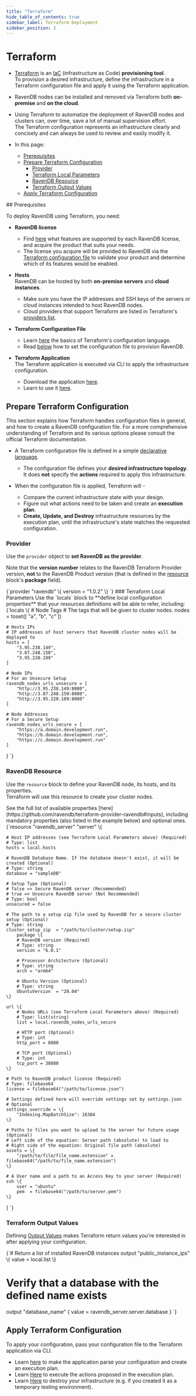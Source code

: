 ```yaml
---
title: "Terraform"
hide_table_of_contents: true
sidebar_label: Terraform Deployment
sidebar_position: 2
---
```



# Terraform
<Admonition type="note" title="">

* [Terraform](https://www.terraform.io/intro/index.html) is an 
  [IaC](https://en.wikipedia.org/wiki/Infrastructure_as_code) (infrastructure 
  as Code) **provisioning tool**.  
  To provision a desired infrastructure, define the infrastructure in a 
  Terraform configuration file and apply it using the Terraform application.  

* RavenDB nodes can be installed and removed via Terraform both **on-premise** 
  and **on the cloud**.  

* Using Terraform to automatize the deployment of RavenDB nodes and 
  clusters can, over time, save a lot of manual supervision effort.  
  The Terraform configuration represents an infrastructure clearly 
  and concisely and can always be used to review and easily modify it.  

* In this page:  
  * [Prerequisites](../integrations/terraform.mdx#prerequisites)  
  * [Prepare Terraform Configuration](../integrations/terraform.mdx#prepare-terraform-configuration)  
     * [Provider](../integrations/terraform.mdx#provider)  
     * [Terraform Local Parameters](../integrations/terraform.mdx#terraform-local-parameters)  
     * [RavenDB Resource](../integrations/terraform.mdx#ravendb-resource)  
     * [Terraform Output Values](../integrations/terraform.mdx#terraform-output-values)  
  * [Apply Terraform Configuration](../integrations/terraform.mdx#apply-terraform-configuration)  
</Admonition>
## Prerequisites

To deploy RavenDB using Terraform, you need:  

* **RavenDB license**  
   * Find [here](https://ravendb.net/buy) what features are supported by each RavenDB 
     license, and acquire the product that suits your needs.  
   * The license you acquire will be provided to RavenDB via the 
     [Terraform configuration file](../integrations/terraform.mdx#prepare-terraform-configuration) 
     to validate your product and determine which of its features would be enabled.  

* **Hosts**  
  RavenDB can be hosted by both **on-premise servers** and **cloud instances**.  
   * Make sure you have the IP addresses and SSH keys of the servers or cloud instances 
     intended to host RavenDB nodes.  
   * Cloud providers that support Terraform are listed in Terraform's 
     [providers list](https://registry.terraform.io/browse/providers).  

* **Terraform Configuration File**  
   * Learn [here](https://www.terraform.io/docs/language/index.html) the 
     basics of Terraform's configuration language.  
   * Read [below](../integrations/terraform.mdx#prepare-terraform-configuration) 
     how to set the configuration file to provision RavenDB.  

* **Terraform Application**  
  The Terraform application is executed via CLI to apply the infrastructure configuration.  
   * Download the application [here](https://www.terraform.io/downloads.html).  
   * Learn to use it [here](https://learn.hashicorp.com/tutorials/terraform/install-cli).  



## Prepare Terraform Configuration

<Admonition type="note" title="">
This section explains how Terraform handles configuration files 
in general, and how to create a RavenDB configuration file.  
For a more comprehensive understanding of Terraform and its various 
options please consult the official Terraform documentation.  
</Admonition>

* A Terraform configuration file is defined in a simple [declarative language](https://www.terraform.io/docs/language/index.html).  
   * The configuration file defines your **desired infrastructure topology**.  
     It does **not** specify the **actions** required to apply this infrastructure.  

* When the configuration file is applied, Terraform will -  
   * Compare the current infrastructure state with your design.  
   * Figure out what actions need to be taken and create an **execution plan**.  
   * **Create, Update, and Destroy** infrastructure resources by 
     the execution plan, until the infrastructure's state matches 
     the requested configuration.  
### Provider
Use the `provider` object to **set RavenDB as the provider**.  

Note that the **version number** relates to the RavenDB Terraform 
Provider version, **not** to the RavenDB Product version (that is 
defined in the [resource](../integrations/terraform.mdx#ravendb-resource) 
block's **package** field).  

<TabItem value="json" label="json">
<CodeBlock language="json">
{`provider "ravendb" \{
  version = "1.0.2"
\}
`}
</CodeBlock>
</TabItem>
### Terraform Local Parameters
Use the `locals` block to **define local configuration properties** 
that your resources definitions will be able to refer, including:  

<TabItem value="json" label="json">
<CodeBlock language="json">
{`locals \{
    # Node Tags
    # The tags that will be given to cluster nodes.
    nodes = toset([
        "a", "b", "c"
    ])

    # Hosts IPs
    # IP addresses of host servers that RavenDB cluster nodes will be deployed to
    hosts = [
        "3.95.238.149", 
        "3.87.248.150", 
        "3.95.220.189" 
    ]

    # Node IPs
    # For an Unsecure Setup
    ravendb_nodes_urls_unsecure = [
        "http://3.95.238.149:8080", 
        "http://3.87.248.150:8080", 
        "http://3.95.220.189:8080"
    ]
  
    # Node Addresses 
    # For a Secure Setup
    ravendb_nodes_urls_secure = [
        "https://a.domain.development.run", 
        "https://b.domain.development.run", 
        "https://c.domain.development.run" 
    ]
\}
`}
</CodeBlock>
</TabItem>
### RavenDB Resource
Use the `resource` block to define your RavenDB node, its hosts, and its properties.  
Terraform will use this resource to create your cluster nodes.  

<Admonition type="info" title="">
See the full list of available properties [here](https://github.com/ravendb/terraform-provider-ravendb#inputs), 
including mandatory properties (also listed in the example below) and optional ones.  
</Admonition>

<TabItem value="json" label="json">
<CodeBlock language="json">
{`resource "ravendb_server" "server" \{

    # Host IP addresses (see Terraform Local Parameters above) (Required)
    # Type: list
    hosts = local.hosts

    # RavenDB Database Name. If the database doesn't exist, it will be created (Optional)
    # Type: string
    database = "sampleDB"

    # Setup Type (Optional)
    # false => Secure RavenDB server (Recommended)
    # true => Unsecure RavenDB server (Not Recommended)
    # Type: bool
    unsecured = false

    # The path to a setup zip file used by RavenDB for a secure cluster setup (Optional)
    # Type: string
    cluster_setup_zip  = "/path/to/cluster/setup.zip"
        package \{
        # RavenDB version (Required)
        # Type: string
        version = "6.0.1"

        # Processor Architecture (Optional)
        # Type: string
        arch = "arm64"

        # Ubuntu Version (Optional)
        # Type: string
        UbuntuVersion  = "20.04"
    \}

    url \{
        # Nodes URLs (see Terraform Local Parameters above) (Required)
        # Type: list(string)
        list = local.ravendb_nodes_urls_secure

        # HTTP port (Optional)
        # Type: int
        http_port = 8080

        # TCP port (Optional)
        # Type: int
        tcp_port = 38880
    \}
  
    # Path to RavenDB product license (Required)
    # Type: filebase64
    license = filebase64("/path/to/license.json")
  
    # Settings defined here will override settings set by settings.json
    # Optional
    settings_override = \{
        "Indexing.MapBatchSize": 16384
    \}
  
    # Paths to files you want to upload to the server for future usage (Optional)
    # Left side of the equation: Server path (absolute) to load to 
    # Right side of the equation: Original file path (absolute)
    assets = \{
        "/path/to/file/file_name.extension" = filebase64("/path/to/file_name.extension")
    \}
  
    # A User name and a path to an Access Key to your server (Required)
    ssh \{
        user = "ubuntu"
        pem  = filebase64("/path/to/server.pem")
    \}
\}
`}
</CodeBlock>
</TabItem>
### Terraform Output Values
Defining [Output Values](https://www.terraform.io/docs/language/values/outputs.html) 
makes Terraform return values you're interested in after applying your configuration.  

<TabItem value="json" label="json">
<CodeBlock language="json">
{`# Return a list of installed RavenDB instances 
output "public_instance_ips" \{
    value = local.list
\}

# Verify that a database with the defined name exists 
output "database_name" \{
    value = ravendb_server.server.database
\}
`}
</CodeBlock>
</TabItem>



## Apply Terraform Configuration

To apply your configuration, pass your configuration file to the 
Terraform application via CLI.  

* Learn [here](https://www.terraform.io/docs/cli/commands/plan.html) 
  to make the application parse your configuration and create an execution plan.  
* Learn [Here](https://www.terraform.io/docs/cli/commands/apply.html) 
  to execute the actions proposed in the execution plan.  
* Learn [Here](https://www.terraform.io/docs/cli/commands/destroy.html) 
  to destroy your infrastructure (e.g. if you created it as 
  a temporary testing environment).  



